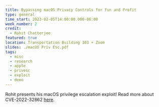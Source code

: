 ```yaml
---
title: Bypassing macOS Privacy Controls for Fun and Profit
type: general
time_start: 2023-02-05T14:00:00.000-06:00
week_number: 2
credit:
  - Rohit Chatterjee
featured: true
location: Transportation Building 103 + Zoom
slides: ./macOS Priv Esc.pdf
tags:
  - misc
  - research
  - apple
  - privesc
  - exploit
  - demo
---
```

Rohit presents his macOS privilege escalation exploit! Read more about CVE-2022-32862 [here](https://nvd.nist.gov/vuln/detail/CVE-2022-32862).